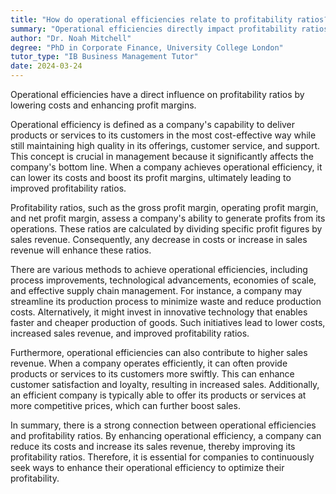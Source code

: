 ```yaml
---
title: "How do operational efficiencies relate to profitability ratios?"
summary: "Operational efficiencies directly impact profitability ratios as they reduce costs and increase profit margins."
author: "Dr. Noah Mitchell"
degree: "PhD in Corporate Finance, University College London"
tutor_type: "IB Business Management Tutor"
date: 2024-03-24
---
```


Operational efficiencies have a direct influence on profitability ratios by lowering costs and enhancing profit margins.

Operational efficiency is defined as a company's capability to deliver products or services to its customers in the most cost-effective way while still maintaining high quality in its offerings, customer service, and support. This concept is crucial in management because it significantly affects the company's bottom line. When a company achieves operational efficiency, it can lower its costs and boost its profit margins, ultimately leading to improved profitability ratios.

Profitability ratios, such as the gross profit margin, operating profit margin, and net profit margin, assess a company's ability to generate profits from its operations. These ratios are calculated by dividing specific profit figures by sales revenue. Consequently, any decrease in costs or increase in sales revenue will enhance these ratios.

There are various methods to achieve operational efficiencies, including process improvements, technological advancements, economies of scale, and effective supply chain management. For instance, a company may streamline its production process to minimize waste and reduce production costs. Alternatively, it might invest in innovative technology that enables faster and cheaper production of goods. Such initiatives lead to lower costs, increased sales revenue, and improved profitability ratios.

Furthermore, operational efficiencies can also contribute to higher sales revenue. When a company operates efficiently, it can often provide products or services to its customers more swiftly. This can enhance customer satisfaction and loyalty, resulting in increased sales. Additionally, an efficient company is typically able to offer its products or services at more competitive prices, which can further boost sales.

In summary, there is a strong connection between operational efficiencies and profitability ratios. By enhancing operational efficiency, a company can reduce its costs and increase its sales revenue, thereby improving its profitability ratios. Therefore, it is essential for companies to continuously seek ways to enhance their operational efficiency to optimize their profitability.
    